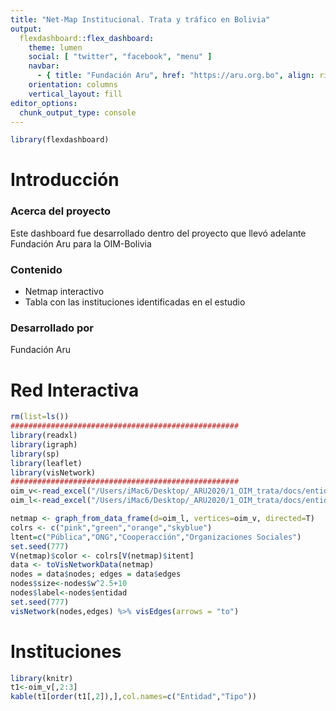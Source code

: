```yaml
---
title: "Net-Map Institucional. Trata y tráfico en Bolivia"
output: 
  flexdashboard::flex_dashboard:
    theme: lumen
    social: [ "twitter", "facebook", "menu" ]
    navbar:
      - { title: "Fundación Aru", href: "https://aru.org.bo", align: right }
    orientation: columns
    vertical_layout: fill
editor_options: 
  chunk_output_type: console
---
```


```r
library(flexdashboard)
```

Introducción  {.sidebar}
===============================================================

### Acerca del proyecto

Este dashboard fue desarrollado dentro del proyecto que llevó adelante Fundación Aru para la OIM-Bolivia

### Contenido 
  
  * Netmap interactivo
  * Tabla con las instituciones identificadas en el estudio


### Desarrollado por
Fundación Aru

# Red Interactiva

```r
rm(list=ls())
###################################################
library(readxl)
library(igraph)
library(sp)
library(leaflet)
library(visNetwork) 
###################################################
oim_v<-read_excel("/Users/iMac6/Desktop/_ARU2020/1_OIM_trata/docs/entidades.xlsx",1,skip=1)
oim_l<-read_excel("/Users/iMac6/Desktop/_ARU2020/1_OIM_trata/docs/entidades.xlsx",2)

netmap <- graph_from_data_frame(d=oim_l, vertices=oim_v, directed=T)
colrs <- c("pink","green","orange","skyblue")
ltent=c("Pública","ONG","Cooperacción","Organizaciones Sociales")
set.seed(777)
V(netmap)$color <- colrs[V(netmap)$itent]
data <- toVisNetworkData(netmap)
nodes = data$nodes; edges = data$edges
nodes$size<-nodes$w^2.5+10
nodes$label<-nodes$entidad
set.seed(777)
visNetwork(nodes,edges) %>% visEdges(arrows = "to")
```

# Instituciones

```r
library(knitr)
t1<-oim_v[,2:3]
kable(t1[order(t1[,2]),],col.names=c("Entidad","Tipo"))
```

